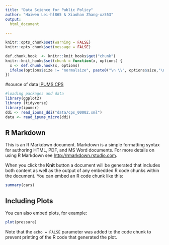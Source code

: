 ```yaml
---
title: "Data Science for Public Policy"
author: "Haiwen Lei-hl865 & Xiaohan Zhang-xz553"
output: 
  html_document
 
---
```


```r
knitr::opts_chunk$set(warning = FALSE)
knitr::opts_chunk$set(message = FALSE)
```
```r
def.chunk.hook  <- knitr::knit_hooks$get("chunk")
knitr::knit_hooks$set(chunk = function(x, options) {
  x <- def.chunk.hook(x, options)
  ifelse(options$size != "normalsize", paste0("\n \\", options$size,"\n\n", x, "\n\n \\normalsize"), x)
})

```

#source of data 
[IPUMS CPS](https://cps.ipums.org/cps/)

```r
#loading packages and data 
library(ggplot2)
library (tidyverse)
library(ipumsr)
ddi <- read_ipums_ddi("data/cps_00002.xml")
data <- read_ipums_micro(ddi)

```














## R Markdown

This is an R Markdown document. Markdown is a simple formatting syntax for authoring HTML, PDF, and MS Word documents. For more details on using R Markdown see <http://rmarkdown.rstudio.com>.

When you click the **Knit** button a document will be generated that includes both content as well as the output of any embedded R code chunks within the document. You can embed an R code chunk like this:

```r
summary(cars)
```

## Including Plots

You can also embed plots, for example:

```r
plot(pressure)
```

Note that the `echo = FALSE` parameter was added to the code chunk to prevent printing of the R code that generated the plot.
